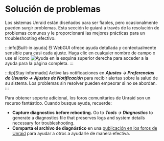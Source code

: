 # Solución de problemas

Los sistemas Unraid están diseñados para ser fiables, pero ocasionalmente pueden surgir problemas. Esta sección le guiará a través de la resolución de problemas comunes y le proporcionará las mejores prácticas para un troubleshooting efectivo.

:::info[Built-in ayuda]
El WebGUI ofrece ayuda detallada y contextualmente sensible para casi cada ajuste. Haga clic en cualquier nombre de campo o use el icono ![Ayuda](/img/Help-icon.jpg) en la esquina superior derecha para acceder a la ayuda para la página completa.
:::

:::tip[Stay informado]
Active las notificaciones en ***Ajustes → Preferencias de Usuario → Ajustes de Notificación*** para recibir alertas sobre la salud de su sistema. Los problemas sin resolver pueden empeorar si no se abordan.
:::

Para obtener soporte adicional, los foros comunitarios de Unraid son un recurso fantástico. Cuando busque ayuda, recuerde:

- **Capture diagnostics before rebooting.**
  Go to ***Tools → Diagnostics*** to generate a diagnostics file that preserves logs and system details necessary for troubleshooting.
- **Comparta el archivo de diagnóstico** en una [publicación en los foros de Unraid](http://forums.unraid.net/) para ayudar a otros a ayudarle de manera efectiva.
